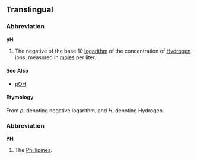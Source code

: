==Translingual==

===Abbreviation===
'''pH'''

# The negative of the base 10 [[logarithm]] of the concentration of [[Hydrogen]] ions, measured in [[mole]]s per liter.

====See Also====
*[[pOH]]

====Etymology====
From ''p'', denoting negative logarithm, and ''H'', denoting Hydrogen.

===Abbreviation===
'''PH'''

# The [[Phillipines]].